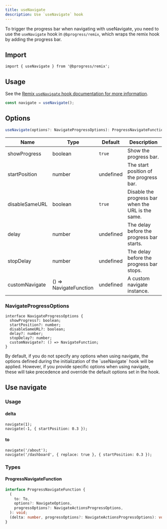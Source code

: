```yaml
---
title: useNavigate
description: Use `useNavigate` hook
---
```


To trigger the progress bar when navigating with useNavigate, you need to use the `useNavigate` hook in `@bprogress/remix`, which wraps the remix hook by adding the progress bar.

## Import

```tsx
import { useNavigate } from '@bprogress/remix';
```

## Usage

See the [Remix `useNavigate` hook documentation for more information](https://remix.run/docs/en/main/hooks/use-navigate).

```ts
const navigate = useNavigate();
```

## Options

```ts
useNavigate(options?: NavigateProgressOptions): ProgressNavigateFunction
```

| Name           | Type                   | Default   | Description                                        |
| -------------- | ---------------------- | --------- | -------------------------------------------------- |
| showProgress   | boolean                | `true`    | Show the progress bar.                             |
| startPosition  | number                 | undefined | The start position of the progress bar.            |
| disableSameURL | boolean                | `true`    | Disable the progress bar when the URL is the same. |
| delay          | number                 | undefined | The delay before the progress bar starts.          |
| stopDelay      | number                 | undefined | The delay before the progress bar stops.           |
| customNavigate | () => NavigateFunction | undefined | A custom navigate instance.                        |

### NavigateProgressOptions

```tsx
interface NavigateProgressOptions {
  showProgress?: boolean;
  startPosition?: number;
  disableSameURL?: boolean;
  delay?: number;
  stopDelay?: number;
  customNavigate?: () => NavigateFunction;
}
```

<Callout title="Note">
  By default, if you do not specify any options when using navigate, the options
  defined during the initialization of the `useNavigate` hook will be applied.
  However, if you provide specific options when using navigate, these will take
  precedence and override the default options set in the hook.
</Callout>

## Use navigate

### Usage

#### delta

```tsx
navigate(1);
navigate(-1, { startPosition: 0.3 });
```

#### to

```tsx
navigate('/about');
navigate('/dashboard', { replace: true }, { startPosition: 0.3 });
```

### Types

#### ProgressNavigateFunction

```ts
interface ProgressNavigateFunction {
  (
    to: To,
    options?: NavigateOptions,
    progressOptions?: NavigateActionsProgressOptions,
  ): void;
  (delta: number, progressOptions?: NavigateActionsProgressOptions): void;
}
```
